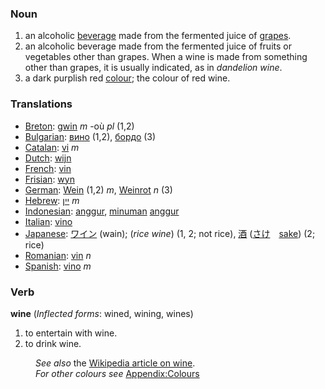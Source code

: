 ===Noun===
#an alcoholic [[beverage]] made from the fermented juice of [[grape]]s.
#an alcoholic beverage made from the fermented juice of fruits or vegetables other than grapes. When a wine is made from something other than grapes, it is usually indicated, as in ''dandelion wine''.
#a dark purplish red [[colour]]; the colour of red wine.

=== Translations ===
*[[Breton]]: [[gwin]] ''m'' -où ''pl'' (1,2)
*[[Bulgarian]]: [[вино]] (1,2), [[бордо]] (3)
*[[Catalan]]: [[vi]] ''m''
*[[Dutch]]: [[wijn]]
*[[French]]: [[vin]]
*[[Frisian]]: [[wyn]]
*[[German]]: [[Wein]] (1,2) ''m'', [[Weinrot]] ''n'' (3)
*[[Hebrew]]: [[יין]] ''m''
*[[Indonesian]]: [[anggur]], [[minum|minuman]] [[anggur]]
*[[Italian]]: [[vino]]
*[[Japanese]]: [[ワイン]] (wain); (''rice wine'') (1, 2; not rice), [[酒]] ([[さけ]]　[[sake]]) (2; rice)
*[[Romanian]]: [[vin]] ''n''
*[[Spanish]]: [[vino]] ''m''

===Verb===
'''wine''' (''Inflected forms'': wined, wining, wines)
#to entertain with wine.
#to drink wine.

:''See also'' the [[w:wine|Wikipedia article on wine]].
:''For other colours see'' [[Wiktionary_Appendix:Colours|Appendix:Colours]]